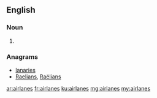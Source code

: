 ==English==

===Noun===
{{head|en}}

# {{plural of|airlane}}

===Anagrams===
* [[lanaries#English|lanaries]]
* [[Raelians#English|Raelians]], [[Raëlians#English|Raëlians]]

[[ar:airlanes]]
[[fr:airlanes]]
[[ku:airlanes]]
[[mg:airlanes]]
[[my:airlanes]]